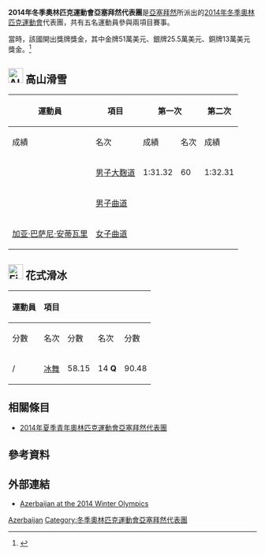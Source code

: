 {{Infobox Country Olympics
|NOC=AZE
|games=2014年冬季
|Chef De Mission= 
|competitors='''5'''
|sports=2
|flagbearer=Fuad Guliyev<ref name="bc">{{cite news |author=<!--Staff writer(s); no by-line.--> |title=Soçidə Azərbaycanın bayraqdarı Fuad Quliyev olacaq |trans-title=Fuad Guliyev of Azerbaijan in Sochi will be the standard-bearer |language=az |url=http://www.aznews.az/site/index.php?c=news&id=47583 |newspaper=AzNews.az |location= |publisher= |date=2014-01-31 |accessdate=2014-02-01 |archive-date=2014-02-02 |archive-url=https://web.archive.org/web/20140202205044/http://www.aznews.az/site/index.php?c=news&id=47583 |dead-url=no }}</ref>
|gold= 
|silver= 
|bronze= 
|total= 
|rank= 
}}
'''2014年冬季奧林匹克運動會亞塞拜然代表團'''是[[亞塞拜然|亞塞拜然]]所派出的[[2014年冬季奧林匹克運動會|2014年冬季奧林匹克運動會]]代表團，共有五名運動員參與兩項目賽事。

當時，該國開出獎牌獎金，其中金牌51萬美元、銀牌25.5萬美元、銅牌13萬美元獎金。<ref>{{cite web| url =http://www.savingadvice.com/articles/2014/02/11/1020981_what-olympic-gold-medal-is-worth.html| title =What Different Countries Pay Athletes for Olympic Gold Medals| author =Jeffrey Strain| publisher =SavingAdvice.com| date =11 Feb 2014| accessdate =12 Feb 2014| archive-date =2014-02-22| archive-url =https://web.archive.org/web/20140222141153/http://www.savingadvice.com/articles/2014/02/11/1020981_what-olympic-gold-medal-is-worth.html| dead-url =yes}}</ref>

== [[Image:Alpine_skiing_pictogram.svg|30px]] 高山滑雪 ==
{{main|2014年冬季奧林匹克運動會高山滑雪比賽}}
{| class="wikitable" style="font-size:90%"
|-
!rowspan=2|運動員
!rowspan=2|項目
!colspan=2|第一次
!colspan=2|第二次
!colspan=2|總計
|-style="font-size:95%"
!成績
!名次
!成績
!名次
!成績
!名次
|-align=center
|align=left rowspan=2|{{link-en|Patrick Brachner|Patrick Brachner}}
|align=left| [[2014年冬季奧林匹克運動會高山滑雪比賽－男子大麴道|男子大麴道]]
|1:31.32
|60
|1:32.31
|53
|3:03.63
|53
|-align=center
|align=left| [[2014年冬季奧林匹克運動會高山滑雪比賽－男子曲道|男子曲道]]
|colspan=6|{{abbr|DNF|未完成}}
|-align=center
|align=left|[[加亚·巴萨尼·安蒂瓦里|加亚·巴萨尼·安蒂瓦里]]
|align=left|[[2014年冬季奧林匹克運動會高山滑雪比賽－女子曲道|女子曲道]] 
|colspan=6|{{abbr|DNS|未出发}}
|}

== [[Image:Figure_skating_pictogram.svg|30px]] 花式滑冰 ==
{{main|2014年冬季奧林匹克運動會花式滑冰比賽}}
{|class="wikitable" style="font-size:90%" 
|-
! rowspan="2" | 運動員
! rowspan="2" | 項目
! colspan="2"|{{abbr|OD|原創舞蹈}}
! colspan="2"|{{abbr|FD|自由舞蹈}}
! colspan="2" | 總計
|-style="font-size:95%"
! 分數
! 名次
! 分數
! 名次
! 分數
! 名次
|-align=center
|align=left|{{link-en|Julia Zlobina|Julia Zlobina}} / {{link-en|Alexei Sitnikov|Alexei Sitnikov}}
|align=left|[[2014年冬季奧林匹克運動會花式滑冰比賽－冰舞|冰舞]]
| 58.15
| 14 '''Q'''
| 90.48
| 11
| 148.63
| 12
|}

== 相關條目 ==
* [[2014年夏季青年奧林匹克運動會亞塞拜然代表團|2014年夏季青年奧林匹克運動會亞塞拜然代表團]]

== 參考資料 ==
{{Reflist}}

== 外部連結 ==
* [http://www.sochi2014.com/en/team-azerbaijan Azerbaijan at the 2014 Winter Olympics]{{Wayback|url=http://www.sochi2014.com/en/team-azerbaijan |date=20140701170314 }}

{{NOCin2014WinterOlympics}}

[[Category:2014年冬季奧林匹克運動會代表團|Azerbaijan]]
[[Category:冬季奧林匹克運動會亞塞拜然代表團|Category:冬季奧林匹克運動會亞塞拜然代表團]]